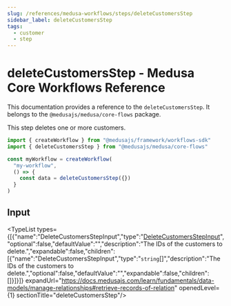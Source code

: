 ```yaml
---
slug: /references/medusa-workflows/steps/deleteCustomersStep
sidebar_label: deleteCustomersStep
tags:
  - customer
  - step
---
```



# deleteCustomersStep - Medusa Core Workflows Reference

This documentation provides a reference to the `deleteCustomersStep`. It belongs to the `@medusajs/medusa/core-flows` package.

This step deletes one or more customers.

```ts title="src/workflows/my-workflow.ts"
import { createWorkflow } from "@medusajs/framework/workflows-sdk"
import { deleteCustomersStep } from "@medusajs/medusa/core-flows"

const myWorkflow = createWorkflow(
  "my-workflow",
  () => {
    const data = deleteCustomersStep({})
  }
)
```
  

## Input

<TypeList types={[{"name":"DeleteCustomersStepInput","type":"[DeleteCustomersStepInput](../../../../types/core_flows.DeleteCustomersStepInput/page.mdx)","optional":false,"defaultValue":"","description":"The IDs of the customers to delete.","expandable":false,"children":[{"name":"DeleteCustomersStepInput","type":"`string`[]","description":"The IDs of the customers to delete.","optional":false,"defaultValue":"","expandable":false,"children":[]}]}]} expandUrl="https://docs.medusajs.com/learn/fundamentals/data-models/manage-relationships#retrieve-records-of-relation" openedLevel={1} sectionTitle="deleteCustomersStep"/>
